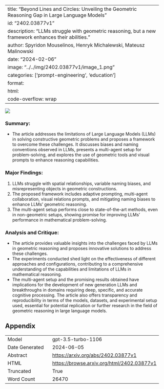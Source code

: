 
---
title: "Beyond Lines and Circles: Unveiling the Geometric Reasoning Gap in Large Language Models"
id: "2402.03877v1"
description: "LLMs struggle with geometric reasoning, but a new framework enhances their abilities."
author: Spyridon Mouselinos, Henryk Michalewski, Mateusz Malinowski
date: "2024-02-06"
image: "../../img/2402.03877v1/image_1.png"
categories: ['prompt-engineering', 'education']
format:
  html:
    code-overflow: wrap
---

![](../../img/2402.03877v1/image_1.png)

### Summary:
- The article addresses the limitations of Large Language Models (LLMs) in solving constructive geometric problems and proposes a framework to overcome these challenges. It discusses biases and naming conventions observed in LLMs, presents a multi-agent setup for problem-solving, and explores the use of geometric tools and visual prompts to enhance reasoning capabilities.

### Major Findings:
1. LLMs struggle with spatial relationships, variable naming biases, and misrepresenting objects in geometric constructions.
2. The proposed framework includes adaptive prompting, multi-agent collaboration, visual relations prompts, and mitigating naming biases to enhance LLMs' geometric reasoning.
3. The multi-agent setup performs close to state-of-the-art methods, even in non-geometric setups, showing promise for improving LLMs' performance in mathematical problem-solving.

### Analysis and Critique:
- The article provides valuable insights into the challenges faced by LLMs in geometric reasoning and proposes innovative solutions to address these challenges.
- The experiments conducted shed light on the effectiveness of different approaches and configurations, contributing to a comprehensive understanding of the capabilities and limitations of LLMs in mathematical reasoning.
- The multi-agent setup and the promising results obtained have implications for the development of new generation LLMs and breakthroughs in domains requiring deep, specific, and accurate cognitive processing. The article also offers transparency and reproducibility in terms of the models, datasets, and experimental setup used, essential for potential replication or further research in the field of geometric reasoning in large language models.

## Appendix

|          |          |
|----------|----------|
| Model     | gpt-3.5-turbo-1106       |
| Date Generated     | 2024-06-05       |
| Abstract | [https://arxiv.org/abs/2402.03877v1](https://arxiv.org/abs/2402.03877v1)        |
| HTML     | [https://browse.arxiv.org/html/2402.03877v1](https://browse.arxiv.org/html/2402.03877v1)       |
| Truncated       | True       |
| Word Count       | 26470       |